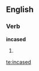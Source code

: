 ==English==

===Verb===
'''incased'''

# {{past of|[[incase]]}}

{{anagrams:en/acdeins}}
[[te:incased]]